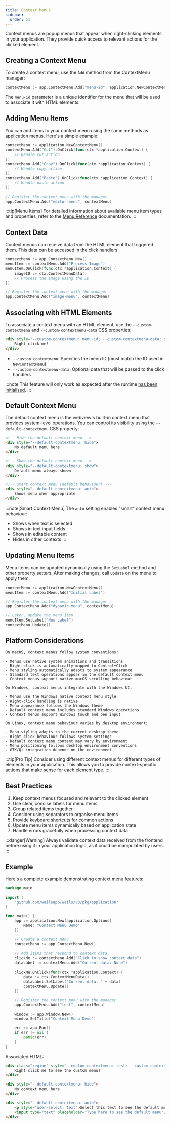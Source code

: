 ```yaml
---
title: Context Menus
sidebar:
  order: 51
---
```



Context menus are popup menus that appear when right-clicking elements in your application. They provide quick access to relevant actions for the clicked element.

## Creating a Context Menu

To create a context menu, use the `Add` method from the ContextMenu manager:

```go
contextMenu := app.ContextMenu.Add("menu-id", application.NewContextMenu())
```

The `menu-id` parameter is a unique identifier for the menu that will be used to associate it with HTML elements.

## Adding Menu Items

You can add items to your context menu using the same methods as application menus. Here's a simple example:

```go
contextMenu := application.NewContextMenu()
contextMenu.Add("Cut").OnClick(func(ctx *application.Context) {
    // Handle cut action
})
contextMenu.Add("Copy").OnClick(func(ctx *application.Context) {
    // Handle copy action
})
contextMenu.Add("Paste").OnClick(func(ctx *application.Context) {
    // Handle paste action
})

// Register the context menu with the manager
app.ContextMenu.Add("editor-menu", contextMenu)
```

:::tip[Menu Items]
For detailed information about available menu item types and properties, refer to the [Menu Reference](./menu-reference) documentation.
:::

## Context Data

Context menus can receive data from the HTML element that triggered them. This data can be accessed in the click handlers:

```go
contextMenu := app.ContextMenu.New()
menuItem := contextMenu.Add("Process Image")
menuItem.OnClick(func(ctx *application.Context) {
    imageID := ctx.ContextMenuData()
    // Process the image using the ID
})

// Register the context menu with the manager
app.ContextMenu.Add("image-menu", contextMenu)
```

## Associating with HTML Elements

To associate a context menu with an HTML element, use the `--custom-contextmenu` and `--custom-contextmenu-data` CSS properties:

```html
<div style="--custom-contextmenu: menu-id; --custom-contextmenu-data: some-data">
    Right click me!
</div>
```

- `--custom-contextmenu`: Specifies the menu ID (must match the ID used in `NewContextMenu`)
- `--custom-contextmenu-data`: Optional data that will be passed to the click handlers

:::note
This feature will only work as expected after the runtime [has been initialised](../runtime#initialisation).
:::

## Default Context Menu

The default context menu is the webview's built-in context menu that provides system-level operations. You can control its visibility using the `--default-contextmenu` CSS property:

```html
<!-- Hide the default context menu -->
<div style="--default-contextmenu: hide">
    No default menu here
</div>

<!-- Show the default context menu -->
<div style="--default-contextmenu: show">
    Default menu always shown
</div>

<!-- Smart context menu (default behaviour) -->
<div style="--default-contextmenu: auto">
    Shows menu when appropriate
</div>
```

:::note[Smart Context Menu]
The `auto` setting enables "smart" context menu behaviour:
- Shows when text is selected
- Shows in text input fields
- Shows in editable content
- Hides in other contexts
:::

## Updating Menu Items

Menu items can be updated dynamically using the `SetLabel` method and other property setters. After making changes, call `Update` on the menu to apply them:

```go
contextMenu := application.NewContextMenu()
menuItem := contextMenu.Add("Initial Label")

// Register the context menu with the manager
app.ContextMenu.Add("dynamic-menu", contextMenu)

// Later, update the menu item
menuItem.SetLabel("New Label")
contextMenu.Update()
```

## Platform Considerations

<Tabs>
  <TabItem label="macOS" icon="fa-brands:apple">
    
    On macOS, context menus follow system conventions:
    
    - Menus use native system animations and transitions
    - Right-click is automatically mapped to Control+Click
    - Menu styling automatically adapts to system appearance
    - Standard text operations appear in the default context menu
    - Context menus support native macOS scrolling behaviour
    
  </TabItem>
  
  <TabItem label="Windows" icon="fa-brands:windows">
    
    On Windows, context menus integrate with the Windows UI:
    
    - Menus use the Windows native context menu style
    - Right-click handling is native
    - Menu appearance follows the Windows theme
    - Default context menu includes standard Windows operations
    - Context menus support Windows touch and pen input
    
  </TabItem>
  
  <TabItem label="Linux" icon="fa-brands:linux">
    
    On Linux, context menu behaviour varies by desktop environment:
    
    - Menu styling adapts to the current desktop theme
    - Right-click behaviour follows system settings
    - Default context menu content may vary by environment
    - Menu positioning follows desktop environment conventions
    - GTK/Qt integration depends on the environment
    
  </TabItem>
</Tabs>

:::tip[Pro Tip]
Consider using different context menus for different types of elements in your application. This allows you to provide context-specific actions that make sense for each element type.
:::

## Best Practices

1. Keep context menus focused and relevant to the clicked element
2. Use clear, concise labels for menu items
3. Group related items together
4. Consider using separators to organise menu items
5. Provide keyboard shortcuts for common actions
6. Update menu items dynamically based on application state
7. Handle errors gracefully when processing context data

:::danger[Warning]
Always validate context data received from the frontend before using it in your application logic, as it could be manipulated by users.
:::

## Example

Here's a complete example demonstrating context menu features:

```go
package main

import (
    "github.com/wailsapp/wails/v3/pkg/application"
)

func main() {
    app := application.New(application.Options{
        Name: "Context Menu Demo",
    })

    // Create a context menu
    contextMenu := app.ContextMenu.New()
    
    // Add items that respond to context data
    clickMe := contextMenu.Add("Click to show context data")
    dataLabel := contextMenu.Add("Current data: None")
    
    clickMe.OnClick(func(ctx *application.Context) {
        data := ctx.ContextMenuData()
        dataLabel.SetLabel("Current data: " + data)
        contextMenu.Update()
    })

    // Register the context menu with the manager
    app.ContextMenu.Add("test", contextMenu)

    window := app.Window.New()
    window.SetTitle("Context Menu Demo")

    err := app.Run()
    if err != nil {
        panic(err)
    }
}
```

Associated HTML:

```html
<div class="region" style="--custom-contextmenu: test; --custom-contextmenu-data: item-123">
    Right click me to see the custom menu!
</div>

<div style="--default-contextmenu: hide">
    No context menu here
</div>

<div style="--default-contextmenu: auto">
    <p style="user-select: text">Select this text to see the default menu</p>
    <input type="text" placeholder="Type here to see the default menu"/>
</div>
